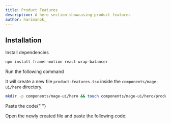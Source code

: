 ```yaml
---
title: Product Features
description: A hero section showcasing product features
author: harimanok_
---
```


<ComponentPreview name="hero-product-features--docs" />

## Installation

<Steps>
<Step>Install dependencies</Step>

```bash
npm install framer-motion react-wrap-balancer
```

<Step>Run the following command</Step>

It will create a new file `product-features.tsx` inside the `components/mage-ui/hero` directory.

```bash
mkdir -p components/mage-ui/hero && touch components/mage-ui/hero/product-features.tsx
```

<Step>Paste the code</Step>{" "}

Open the newly created file and paste the following code:

```jsx file=<rootDir>/mage-ui/hero/product-features.tsx

```

</Steps>
